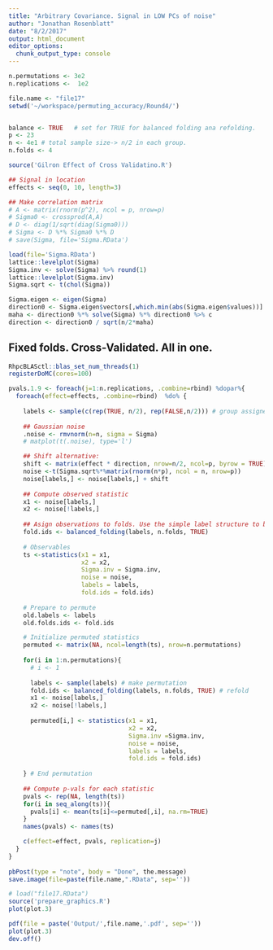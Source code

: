 ```yaml
---
title: "Arbitrary Covariance. Signal in LOW PCs of noise"
author: "Jonathan Rosenblatt"
date: "8/2/2017"
output: html_document
editor_options: 
  chunk_output_type: console
---
```


```r
n.permutations <- 3e2
n.replications <-  1e2
```

```r
file.name <- "file17"
setwd('~/workspace/permuting_accuracy/Round4/')


balance <- TRUE   # set for TRUE for balanced folding ana refolding.
p <- 23
n <- 4e1 # total sample size-> n/2 in each group.
n.folds <- 4

source('Gilron Effect of Cross Validatino.R')

## Signal in location
effects <- seq(0, 10, length=3) 

## Make correlation matrix
# A <- matrix(rnorm(p^2), ncol = p, nrow=p)
# Sigma0 <- crossprod(A,A)
# D <- diag(1/sqrt(diag(Sigma0)))
# Sigma <- D %*% Sigma0 %*% D
# save(Sigma, file='Sigma.RData')

load(file='Sigma.RData')
lattice::levelplot(Sigma)
Sigma.inv <- solve(Sigma) %>% round(1)
lattice::levelplot(Sigma.inv)
Sigma.sqrt <- t(chol(Sigma))

Sigma.eigen <- eigen(Sigma)
direction0 <- Sigma.eigen$vectors[,which.min(abs(Sigma.eigen$values))] 
maha <- direction0 %*% solve(Sigma) %*% direction0 %>% c
direction <- direction0 / sqrt(n/2*maha)
```


## Fixed folds. Cross-Validated. All in one.
```r
RhpcBLASctl::blas_set_num_threads(1)
registerDoMC(cores=100)
```


```r
pvals.1.9 <- foreach(j=1:n.replications, .combine=rbind) %dopar%{
  foreach(effect=effects, .combine=rbind)  %do% {
    
    labels <- sample(c(rep(TRUE, n/2), rep(FALSE,n/2))) # group assignemt labels
    
    ## Gaussian noise
    .noise <- rmvnorm(n=n, sigma = Sigma)
    # matplot(t(.noise), type='l')

    ## Shift alternative:
    shift <- matrix(effect * direction, nrow=n/2, ncol=p, byrow = TRUE)
    noise <-t(Sigma.sqrt%*%matrix(rnorm(n*p), ncol = n, nrow=p))
    noise[labels,] <- noise[labels,] + shift
    
    ## Compute observed statistic
    x1 <- noise[labels,]
    x2 <- noise[!labels,]
    
    ## Asign observations to folds. Use the simple label structure to balance folds.
    fold.ids <- balanced_folding(labels, n.folds, TRUE)
    
    # Observables 
    ts <-statistics(x1 = x1, 
                    x2 = x2, 
                    Sigma.inv = Sigma.inv, 
                    noise = noise, 
                    labels = labels, 
                    fold.ids = fold.ids)
    
    # Prepare to permute
    old.labels <- labels
    old.folds.ids <- fold.ids

    # Initialize permuted statistics
    permuted <- matrix(NA, ncol=length(ts), nrow=n.permutations)
    
    for(i in 1:n.permutations){
      # i <- 1
      
      labels <- sample(labels) # make permutation
      fold.ids <- balanced_folding(labels, n.folds, TRUE) # refold
      x1 <- noise[labels,]
      x2 <- noise[!labels,]
      
      permuted[i,] <- statistics(x1 = x1, 
                                 x2 = x2,
                                 Sigma.inv =Sigma.inv, 
                                 noise = noise,
                                 labels = labels,
                                 fold.ids = fold.ids)
      
    } # End permutation
    
    ## Compute p-vals for each statistic
    pvals <- rep(NA, length(ts))
    for(i in seq_along(ts)){
      pvals[i] <- mean(ts[i]<=permuted[,i], na.rm=TRUE)
    }
    names(pvals) <- names(ts)

    c(effect=effect, pvals, replication=j) 
  }
} 
  
pbPost(type = "note", body = "Done", the.message)
save.image(file=paste(file.name,".RData", sep=''))
```



```r
# load("file17.RData")
source('prepare_graphics.R')
plot(plot.3)
```


```r
pdf(file = paste('Output/',file.name,'.pdf', sep=''))
plot(plot.3)
dev.off()
```


